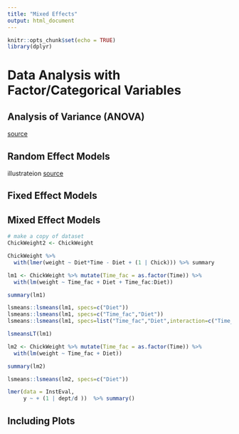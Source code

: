 ```yaml
---
title: "Mixed Effects"
output: html_document
---
```


```r
knitr::opts_chunk$set(echo = TRUE)
library(dplyr)
```


# Data Analysis with Factor/Categorical Variables 

## Analysis of Variance (ANOVA)



[source](http://conjugateprior.org/2013/01/formulae-in-r-anova/)

## Random Effect Models

illustrateion [source](https://stats.stackexchange.com/questions/228800/crossed-vs-nested-random-effects-how-do-they-differ-and-how-are-they-specified)


## Fixed Effect Models 


## Mixed Effect Models


```r
# make a copy of dataset
ChickWeight2 <- ChickWeight

ChickWeight %>% 
  with(lmer(weight ~ Diet*Time - Diet + (1 | Chick))) %>% summary

lm1 <- ChickWeight %>% mutate(Time_fac = as.factor(Time)) %>%
  with(lm(weight ~ Time_fac + Diet + Time_fac:Diet))

summary(lm1)

lsmeans::lsmeans(lm1, specs=c("Diet"))
lsmeans::lsmeans(lm1, specs=c("Time_fac","Diet"))
lsmeans::lsmeans(lm1, specs=list("Time_fac","Diet",interaction=c("Time_fac", "Diet")))

lsmeansLT(lm1)

lm2 <- ChickWeight %>% mutate(Time_fac = as.factor(Time)) %>%
  with(lm(weight ~ Time_fac + Diet))

summary(lm2)

lsmeans::lsmeans(lm2, specs=c("Diet"))

lmer(data = InstEval,
     y ~ + (1 | dept/d ))  %>% summary()

```

## Including Plots


